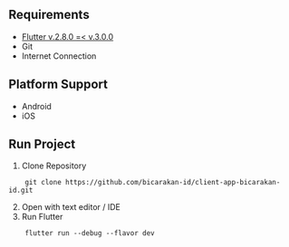 ## Requirements
- [Flutter v.2.8.0 =< v.3.0.0][web flutter]
- Git
- Internet Connection

## Platform Support
- Android
- iOS

## Run Project
1. Clone Repository
```shell
	git clone https://github.com/bicarakan-id/client-app-bicarakan-id.git
```
2. Open with text editor / IDE
3. Run Flutter
```shell
	flutter run --debug --flavor dev
```

[web flutter]: https://flutter.dev

